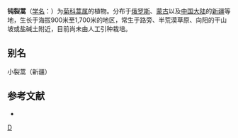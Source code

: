 {{Speciesbox
| taxon = Artemisia obtusiloba
| binomial_authority = Ledeb.
}}

'''钝裂蒿'''（[[学名|学名]]：{{lang|la|''Artemisia obtusiloba''}}）为[[菊科|菊科]][[蒿属|蒿属]]的植物。分布于[[俄罗斯|俄罗斯]]、[[蒙古|蒙古]]以及[[中国大陆|中国大陆]]的[[新疆|新疆]]等地，生长于海拔900米至1,700米的地区，常生于路旁、半荒漠草原、向阳的干山坡或盐碱土附近，目前尚未由人工引种栽培。

== 别名 ==
小裂蒿（新疆）

== 参考文献 ==
<div class="references-small">
* {{cite web| url =http://www.bioinfo.cn/db05/KmzwSpecies.php?action=view&id=3873| title =钝裂蒿| work =《中国高等植物数据库全库》| publisher =中国科学院微生物研究所| author =昆明植物研究所| accessdate =2009-02-24| deadurl =yes| archiveurl =https://web.archive.org/web/20160305025605/http://www.bioinfo.cn/db05/KmzwSpecies.php?action=view&id=3873| archivedate =2016-03-05}}
</div>

{{Taxonbar}}
[[Category:蒿属|D]]